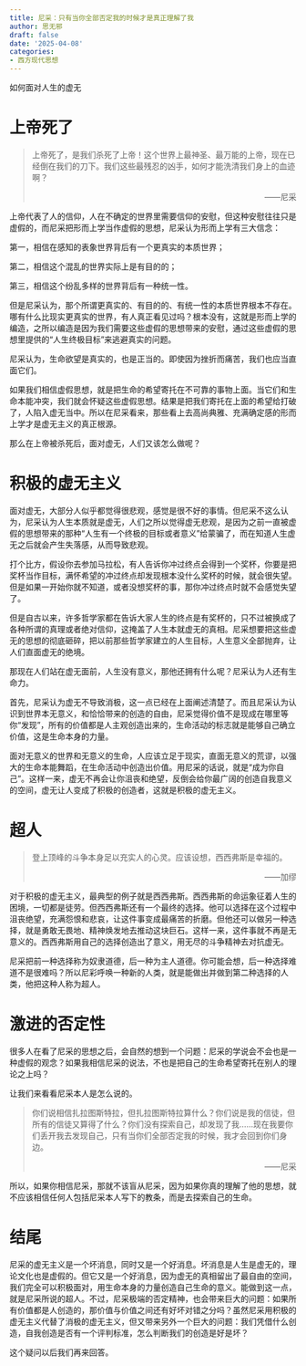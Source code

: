 ```yaml
---
title: 尼采：只有当你全部否定我的时候才是真正理解了我
author: 思无邪
draft: false
date: '2025-04-08'
categories:
- 西方现代思想
---
```

如何面对人生的虚无

# 上帝死了

> 上帝死了，是我们杀死了上帝！这个世界上最神圣、最万能的上帝，现在已经倒在我们的刀下。我们这些最残忍的凶手，如何才能洗清我们身上的血迹啊？
>
> <p align="right">——尼采</p>

上帝代表了人的信仰，人在不确定的世界里需要信仰的安慰，但这种安慰往往只是虚假的，而尼采把形而上学当作虚假的思想，尼采认为形而上学有三大信念：

第一，相信在感知的表象世界背后有一个更真实的本质世界；

第二，相信这个混乱的世界实际上是有目的的；

第三，相信这个纷乱多样的世界背后有一种统一性。

但是尼采认为，那个所谓更真实的、有目的的、有统一性的本质世界根本不存在。哪有什么比现实更真实的世界，有人真正看见过吗？根本没有，这就是形而上学的编造，之所以编造是因为我们需要这些虚假的思想带来的安慰，通过这些虚假的思想里提供的“人生终极目标”来逃避真实的问题。

尼采认为，生命欲望是真实的，也是正当的。即使因为挫折而痛苦，我们也应当直面它们。

如果我们相信虚假思想，就是把生命的希望寄托在不可靠的事物上面。当它们和生命本能冲突，我们就会怀疑这些虚假思想。结果是把我们寄托在上面的希望给打破了，人陷入虚无当中。所以在尼采看来，那些看上去高尚典雅、充满确定感的形而上学才是虚无主义的真正根源。

那么在上帝被杀死后，面对虚无，人们又该怎么做呢？

# 积极的虚无主义

面对虚无，大部分人似乎都觉得很悲观，感觉是很不好的事情。但尼采不这么认为，尼采认为人生本质就是虚无，人们之所以觉得虚无悲观，是因为之前一直被虚假的思想带来的那种“人生有一个终极的目标或者意义”给蒙骗了，而在知道人生虚无之后就会产生失落感，从而导致悲观。

打个比方，假设你去参加马拉松，有人告诉你冲过终点会得到一个奖杯，你要是把奖杯当作目标，满怀希望的冲过终点却发现根本没什么奖杯的时候，就会很失望。但是如果一开始你就不知道，或者没想奖杯的事，那你冲过终点时就不会感觉失望了。

但是自古以来，许多哲学家都在告诉大家人生的终点是有奖杯的，只不过被换成了各种所谓的真理或者绝对信仰，这掩盖了人生本就虚无的真相。尼采想要把这些虚无的思想的彻底砸碎，把以前那些哲学家建立的人生目标，人生意义全部抛弃，让人们直面虚无的绝境。

那现在人们站在虚无面前，人生没有意义，那他还拥有什么呢？尼采认为人还有生命力。

首先，尼采认为虚无不导致消极，这一点已经在上面阐述清楚了。而且尼采认为认识到世界本无意义，和恰恰带来的创造的自由，尼采觉得价值不是现成在哪里等你“发现”，所有的价值都是人主观创造出来的，生命活动的标志就是能够自己确立价值，这是生命本身的力量。

面对无意义的世界和无意义的生命，人应该立足于现实，直面无意义的荒谬，以强大的生命本能舞蹈，在生命活动中创造出价值。用尼采的话说，就是“成为你自己”。这样一来，虚无不再会让你沮丧和绝望，反倒会给你最广阔的创造自我意义的空间，虚无让人变成了积极的创造者，这就是积极的虚无主义。

# 超人

> 登上顶峰的斗争本身足以充实人的心灵。应该设想，西西弗斯是幸福的。
>
> <p align="right">——加缪</p>

对于积极的虚无主义，最典型的例子就是西西弗斯。西西弗斯的命运象征着人生的困境，一切都是徒劳。但西西弗斯还有一个最终的选择。他可以选择在这个过程中沮丧绝望，充满怨恨和悲哀，让这件事变成最痛苦的折磨。但他还可以做另一种选择，就是勇敢无畏地、精神焕发地去推动这块巨石。这样一来，这件事就不再是无意义的。西西弗斯用自己的选择创造出了意义，用无尽的斗争精神去对抗虚无。

尼采把前一种选择称为奴隶道德，后一种为主人道德。你可能会想，后一种选择难道不是很难吗？所以尼彩呼唤一种新的人类，就是能做出并做到第二种选择的人类，他把这种人称为超人。

# 激进的否定性

很多人在看了尼采的思想之后，会自然的想到一个问题：尼采的学说会不会也是一种虚假的观念？如果我相信尼采的说法，不也是把自己的生命希望寄托在别人的理论之上吗？

让我们来看看尼采本人是怎么说的。

> 你们说相信扎拉图斯特拉，但扎拉图斯特拉算什么？你们说是我的信徒，但所有的信徒又算得了什么？你们没有探索自己，却发现了我……现在我要你们丢开我去发现自己，只有当你们全部否定我的时候，我才会回到你们身边。
>
> <p align="right">——尼采</p>

所以，如果你相信尼采，那就不该盲从尼采，因为如果你真的理解了他的思想，就不应该相信任何人包括尼采本人写下的教条，而是去探索自己的生命。

# 结尾

尼采的虚无主义是一个坏消息，同时又是一个好消息。坏消息是人生是虚无的，理论文化也是虚假的。但它又是一个好消息，因为虚无的真相留出了最自由的空间，我们完全可以积极面对，用生命本身的力量创造自己生命的意义。能做到这一点，就是尼采所说的超人。不过，尼采极端的否定精神，也会带来巨大的问题：如果所有价值都是人创造的，那价值与价值之间还有好坏对错之分吗？虽然尼采用积极的虚无主义代替了消极的虚无主义，但又带来另外一个巨大的问题：我们凭借什么创造，自我创造是否有一个评判标准，怎么判断我们的创造是好是坏？

这个疑问以后我们再来回答。
